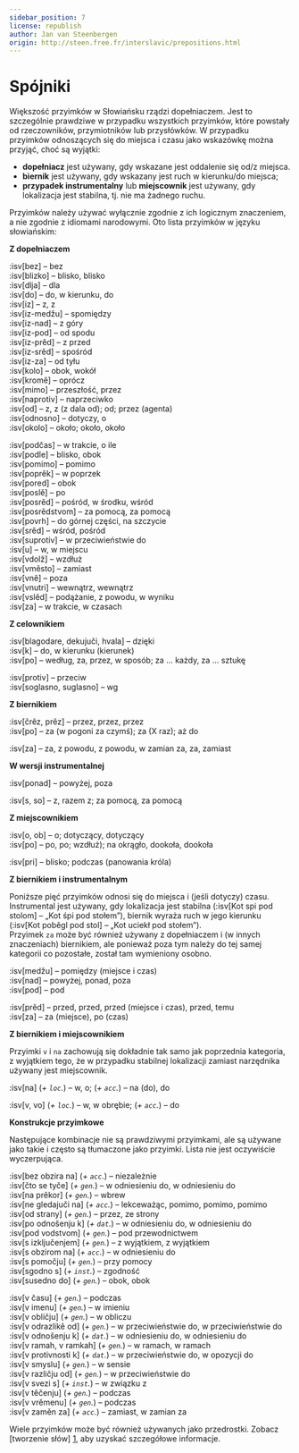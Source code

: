 ```yaml
---
sidebar_position: 7
license: republish
author: Jan van Steenbergen
origin: http://steen.free.fr/interslavic/prepositions.html
---
```


# Spójniki

Większość przyimków w Słowiańsku rządzi dopełniaczem. Jest to szczególnie prawdziwe w przypadku wszystkich przyimków, które powstały od rzeczowników, przymiotników lub przysłówków. W przypadku przyimków odnoszących się do miejsca i czasu jako wskazówkę można przyjąć, choć są wyjątki:

- **dopełniacz** jest używany, gdy wskazane jest oddalenie się od/z miejsca.
- **biernik** jest używany, gdy wskazany jest ruch w kierunku/do miejsca;
- **przypadek instrumentalny** lub **miejscownik** jest używany, gdy lokalizacja jest stabilna, tj. nie ma żadnego ruchu.

Przyimków należy używać wyłącznie zgodnie z ich logicznym znaczeniem, a nie zgodnie z idiomami narodowymi. Oto lista przyimków w języku słowiańskim:

**Z dopełniaczem**

:isv[bez] – bez\
:isv[blizko] – blisko, blisko\
:isv[dlja] – dla\
:isv[do] – do, w kierunku, do\
:isv[iz] – z, z\
:isv[iz-medžu] – spomiędzy\
:isv[iz-nad] – z góry\
:isv[iz-pod] – od spodu\
:isv[iz-prěd] – z przed\
:isv[iz-srěd] – spośród\
:isv[iz-za] – od tyłu\
:isv[kolo] – obok, wokół\
:isv[kromě] – oprócz\
:isv[mimo] – przeszłość, przez\
:isv[naprotiv] – naprzeciwko\
:isv[od] – z, z (z dala od); od; przez (agenta)\
:isv[odnosno] – dotyczy, o\
:isv[okolo] – około; około, około

:isv[podčas] – w trakcie, o ile\
:isv[podle] – blisko, obok\
:isv[pomimo] – pomimo\
:isv[poprěk] – w poprzek\
:isv[pored] – obok\
:isv[poslě] – po\
:isv[posrěd] – pośród, w środku, wśród\
:isv[posrědstvom] – za pomocą, za pomocą\
:isv[povrh] – do górnej części, na szczycie\
:isv[srěd] – wśród, pośród\
:isv[suprotiv] – w przeciwieństwie do\
:isv[u] – w, w miejscu\
:isv[vdolž] – wzdłuż\
:isv[vměsto] – zamiast\
:isv[vně] – poza\
:isv[vnutri] – wewnątrz, wewnątrz\
:isv[vslěd] – podążanie, z powodu, w wyniku\
:isv[za] – w trakcie, w czasach

**Z celownikiem**

:isv[blagodare, dekujuči, hvala] – dzięki\
:isv[k] – do, w kierunku (kierunek)\
:isv[po] – według, za, przez, w sposób; za ... każdy, za ... sztukę

:isv[protiv] – przeciw\
:isv[soglasno, suglasno] – wg

**Z biernikiem**

:isv[črěz, prěz] – przez, przez, przez\
:isv[po] – za (w pogoni za czymś); za (X raz); aż do

:isv[za] – za, z powodu, z powodu, w zamian za, za, zamiast

**W wersji instrumentalnej**

:isv[ponad] – powyżej, poza

:isv[s, so] – z, razem z; za pomocą, za pomocą

**Z miejscownikiem**

:isv[o, ob] – o; dotyczący, dotyczący\
:isv[po] – po, po; wzdłuż); na okrągło, dookoła, dookoła

:isv[pri] – blisko; podczas (panowania króla)

**Z biernikiem i instrumentalnym**

Poniższe pięć przyimków odnosi się do miejsca i (jeśli dotyczy) czasu. Instrumental jest używany, gdy lokalizacja jest stabilna (:isv[Kot spi pod stolom] – „Kot śpi pod stołem”), biernik wyraża ruch w jego kierunku (:isv[Kot poběgl pod stol] – „Kot uciekł pod stołem”).\
Przyimek `za` może być również używany z dopełniaczem i (w innych znaczeniach) biernikiem, ale ponieważ poza tym należy do tej samej kategorii co pozostałe, został tam wymieniony osobno.

:isv[medžu] – pomiędzy (miejsce i czas)\
:isv[nad] – powyżej, ponad, poza\
:isv[pod] – pod

:isv[prěd] – przed, przed, przed (miejsce i czas), przed, temu\
:isv[za] – za (miejsce), po (czas)

**Z biernikiem i miejscownikiem**

Przyimki `v` i `na` zachowują się dokładnie tak samo jak poprzednia kategoria, z wyjątkiem tego, że w przypadku stabilnej lokalizacji zamiast narzędnika używany jest miejscownik.

:isv[na] (_+ `loc`._) – w, o; (_+ `acc`._) – na (do), do

:isv[v, vo] (_+ `loc`._) – w, w obrębie; (_+ `acc`._) – do

**Konstrukcje przyimkowe**

Następujące kombinacje nie są prawdziwymi przyimkami, ale są używane jako takie i często są tłumaczone jako przyimki. Lista nie jest oczywiście wyczerpująca.

:isv[bez obzira na] (_+ `acc`._) – niezależnie\
:isv[čto se tyče] (_+ `gen`._) – w odniesieniu do, w odniesieniu do\
:isv[na prěkor] (_+ `gen`._) – wbrew\
:isv[ne gledajuči na] (_+ `acc`._) – lekceważąc, pomimo, pomimo, pomimo\
:isv[od strany] (_+ `gen`._) – przez, ze strony\
:isv[po odnošenju k] (_+ `dat`._) – w odniesieniu do, w odniesieniu do\
:isv[pod vodstvom] (_+ `gen`._) – pod przewodnictwem\
:isv[s izključenjem] (_+ `gen`._) – z wyjątkiem, z wyjątkiem\
:isv[s obzirom na] (_+ `acc`._) – w odniesieniu do\
:isv[s pomočju] (_+ `gen`._) – przy pomocy\
:isv[sgodno s] (_+ `inst`._) – zgodność\
:isv[susedno do] (_+ `gen`._) – obok, obok

:isv[v času] (_+ `gen`._) – podczas\
:isv[v imenu] (_+ `gen`._) – w imieniu\
:isv[v obličju] (_+ `gen`._) – w obliczu\
:isv[v odrazlikě od] (_+ `gen`._) – w przeciwieństwie do, w przeciwieństwie do\
:isv[v odnošenju k] (_+ `dat`._) – w odniesieniu do, w odniesieniu do\
:isv[v ramah, v ramkah] (_+ `gen`._) – w ramach, w ramach\
:isv[v protivnosti k] (_+ `dat`._) – w przeciwieństwie do, w opozycji do\
:isv[v smyslu] (_+ `gen`._) – w sensie\
:isv[v različju od] (_+ `gen`._) – w przeciwieństwie do\
:isv[v svezi s] (_+ `inst`._) – w związku z\
:isv[v těčenju] (_+ `gen`._) – podczas\
:isv[v vrěmenu] (_+ `gen`._) – podczas\
:isv[v zaměn za] (_+ `acc`._) – zamiast, w zamian za

Wiele przyimków może być również używanych jako przedrostki. Zobacz [tworzenie słów] [1], aby uzyskać szczegółowe informacje.

[1]: ../vocabulary/word-formation.mdx#prefixes

